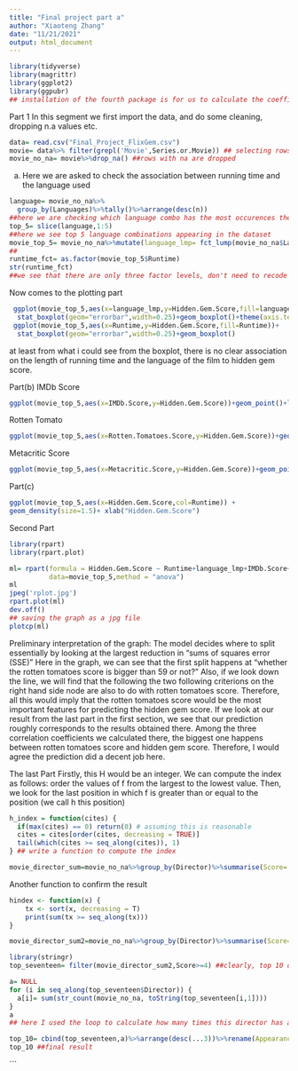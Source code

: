 ---
title: "Final project part a"
author: "Xiaoteng Zhang"
date: "11/21/2021"
output: html_document
---

```{r setup, include=FALSE}
library(tidyverse)
library(magrittr)
library(ggplot2)
library(ggpubr)
## installation of the fourth package is for us to calculate the coefficient of correlation
```
Part 1 
In this segment we first import the data, and do some cleaning, dropping n.a values etc. 
```{r}
data= read.csv("Final_Project_FlixGem.csv")
movie= data%>% filter(grepl('Movie',Series.or.Movie)) ## selecting rows only containing Movie 
movie_no_na= movie%>%drop_na() ##rows with na are dropped 
```
(a)
Here we are asked to check the association between running time and the language used
```{r}
language= movie_no_na%>%
  group_by(Languages)%>%tally()%>%arrange(desc(n)) 
##here we are checking which language combo has the most occurences then arrange into descending order 
top_5= slice(language,1:5) 
##here we see top 5 language combinations appearing in the dataset 
movie_top_5= movie_no_na%>%mutate(language_lmp= fct_lump(movie_no_na$Languages%>%as.factor,5))
## 
runtime_fct= as.factor(movie_top_5$Runtime)
str(runtime_fct)
##we see that there are only three factor levels, don't need to recode 
```
Now comes to the plotting part 
```{r}
 ggplot(movie_top_5,aes(x=language_lmp,y=Hidden.Gem.Score,fill=language_lmp))+
  stat_boxplot(geom="errorbar",width=0.25)+geom_boxplot()+theme(axis.text.x = element_text(angle = 90))
 ggplot(movie_top_5,aes(x=Runtime,y=Hidden.Gem.Score,fill=Runtime))+
  stat_boxplot(geom="errorbar",width=0.25)+geom_boxplot()
```
at least from what i could see from the boxplot, there is no clear association on the length of running time and the language of the film to hidden gem score. 

Part(b)
IMDb Score 
```{r}
ggplot(movie_top_5,aes(x=IMDb.Score,y=Hidden.Gem.Score))+geom_point()+labs(x="IMDb.Score",y="Hidden.Gem.Score")+geom_smooth(method='lm')+labs(title = "IMDb")+stat_cor()
```
Rotten Tomato
```{r}
ggplot(movie_top_5,aes(x=Rotten.Tomatoes.Score,y=Hidden.Gem.Score))+geom_point()+labs(x="Rotten Tomatoes",y="Hidden.Gem.Score")+geom_smooth(method='lm')+labs(title = "Rotten Tomato")+stat_cor()
```
Metacritic Score 
```{r}
ggplot(movie_top_5,aes(x=Metacritic.Score,y=Hidden.Gem.Score))+geom_point()+labs(x="Metacritic",y="Hidden.Gem.Score")+geom_smooth(method='lm')+labs(title = "Metacritic")+stat_cor()
```

Part(c)
```{r}
ggplot(movie_top_5,aes(x=Hidden.Gem.Score,col=Runtime)) +
geom_density(size=1.5)+ xlab("Hidden.Gem.Score")
```

Second Part 
```{r}
library(rpart)
library(rpart.plot)
```

```{r}
ml= rpart(formula = Hidden.Gem.Score ~ Runtime+language_lmp+IMDb.Score+Metacritic.Score+Rotten.Tomatoes.Score,
          data=movie_top_5,method = "anova")
ml
jpeg('rplot.jpg')
rpart.plot(ml)
dev.off()
## saving the graph as a jpg file 
plotcp(ml)
```
Preliminary interpretation of the graph: 
The model decides where to split essentially by looking at the largest reduction in "sums of squares error (SSE)" 
Here in the graph, we can see that the first split happens at "whether the rotten tomatoes score is bigger than 59 or not?" Also, if we look down the line, we will find that the following the two following criterions on the right hand side node are also to do with rotten tomatoes score. Therefore, all this would imply that the rotten tomatoes score would be the most important features for predicting the hidden gem score. If we look at our result from the last part in the first section, we see that our prediction roughly corresponds to the results obtained there. Among the three correlation coefficients we calculated there, the biggest one happens between rotten tomatoes score and hidden gem score. Therefore, I would agree the prediction did a decent job here. 

The last Part 
Firstly, this H would be an integer. We can compute the index as follows: order the values of f from the largest to the lowest value. Then, we look for the last position in which f is greater than or equal to the position (we call h this position) 
```{r}
h_index = function(cites) {
  if(max(cites) == 0) return(0) # assuming this is reasonable
  cites = cites[order(cites, decreasing = TRUE)]
  tail(which(cites >= seq_along(cites)), 1)
} ## write a function to compute the index 
```

```{r}
movie_director_sum=movie_no_na%>%group_by(Director)%>%summarise(Score= h_index(Hidden.Gem.Score))%>%arrange(desc(Score))
```
Another function to confirm the result 
```{r}
hindex <- function(x) {
    tx <- sort(x, decreasing = T)
    print(sum(tx >= seq_along(tx)))
}

movie_director_sum2=movie_no_na%>%group_by(Director)%>%summarise(Score= h_index(Hidden.Gem.Score))%>%arrange(desc(Score))
```
```{r,warning = FALSE}
library(stringr)
top_seventeen= filter(movie_director_sum2,Score>=4) ##clearly, top 10 directors have to at least first have a score of 4, to decide exactly who gets top 10 we need to check the # of appearances in the dataset, the director would be ranked higher if they have more appearances in the list 

a= NULL
for (i in seq_along(top_seventeen$Director)) {
  a[i]= sum(str_count(movie_no_na, toString(top_seventeen[i,1])))
}
a 
## here I used the loop to calculate how many times this director has appeared in the bigger dataset 
```

```{r}
top_10= cbind(top_seventeen,a)%>%arrange(desc(...3))%>%rename(Appearances=...3)%>%head(10) 
top_10 ##final result 
```
```

